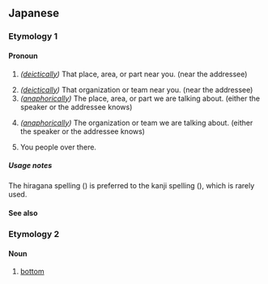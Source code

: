 {{also|そご}}
==Japanese==
===Etymology 1===
{{ja-kanjitab|alt=其処}}
====Pronoun====
{{ja-pos|pronoun}}

# ''([[deictically]])'' That place, area, or part near you. (near the addressee)
#: {{ja-usex|[[おい]]、'''そこ'''の[[お前ら]]！|おい、'''そこ''' の おまえら！|Hey, you all over there!}}
# ''([[deictically]])'' That organization or team near you. (near the addressee)
# ''([[anaphorically]])'' The place, area, or part we are talking about. (either the speaker or the addressee knows)
#: {{ja-usex|[[コンビニ]] は [[すぐ]] ''そこ'' だ よ。|The convenience store is right over there.}}
#: {{ja-usex|[[振り向く]]と'''そこ'''には[[もう]][[誰も]][[いる|い]]ませんでした。|ふりむく と '''そこ''' に は もう だれ も いません でした。|They turned around; there was already no one to be seen.}}
# ''([[anaphorically]])'' The organization or team we are talking about. (either the speaker or the addressee knows)
# {{lb|ja|brusque}} You people over there.

=====Usage notes=====
The hiragana spelling ({{m|ja|そこ}}) is preferred to the kanji spelling ({{m|ja|其処}}), which is rarely used.

====See also====
{{Japanese demonstratives}}
{{Classical Japanese pronouns and demonstratives}}

===Etymology 2===
====Noun====
{{ja-noun}}

# {{ja-def|底}} [[bottom]]

{{cln|ja|basic words}}